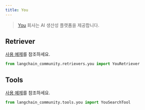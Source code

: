 ```yaml
---
title: You
---
```


>[You](https://you.com/about) 회사는 AI 생산성 플랫폼을 제공합니다.

## Retriever

[사용 예제](/oss/integrations/retrievers/you-retriever)를 참조하세요.

```python
from langchain_community.retrievers.you import YouRetriever
```

## Tools

[사용 예제](/oss/integrations/tools/you)를 참조하세요.

```python
from langchain_community.tools.you import YouSearchTool
```